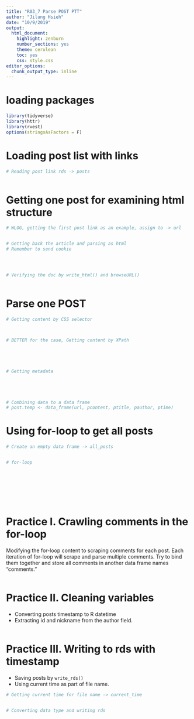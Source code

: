 ```yaml
---
title: "R03_7 Parse POST PTT"
author: "Jilung Hsieh"
date: "10/9/2019"
output:
  html_document:
    highlight: zenburn
    number_sections: yes
    theme: cerulean
    toc: yes
    css: style.css
editor_options:
  chunk_output_type: inline
---
```


# loading packages
```r
library(tidyverse)
library(httr)
library(rvest)
options(stringsAsFactors = F)
```



# Loading post list with links
```r
# Reading post link rds -> posts



```


# Getting one post for examining html structure
```r
# WLOG, getting the first post link as an example, assign to -> url


# Getting back the article and parsing as html
# Remember to send cookie




# Verifying the doc by write_html() and browseURL()



```


# Parse one POST
```r
# Getting content by CSS selector



# BETTER for the case, Getting content by XPath





# Getting metadata





# Combining data to a data frame
# post.temp <- data_frame(url, pcontent, ptitle, pauthor, ptime)
```


# Using for-loop to get all posts
```r

# Create an empty data frame -> all_posts


# for-loop









```


# Practice I. Crawling comments in the for-loop
Modifying the for-loop content to scraping comments for each post. Each iteration of for-loop will scrape and parse multiple comments. Try to bind them together and store all comments in another data frame names "comments."

```r

```



# Practice II. Cleaning variables
- Converting posts timestamp to R datetime
- Extracting id and nickname from the author field.
```r

```



# Practice III. Writing to rds with timestamp
- Saving posts by `write_rds()`
- Using current time as part of file name.
```r
# Getting current time for file name -> current_time


# Converting data type and writing rds


```



